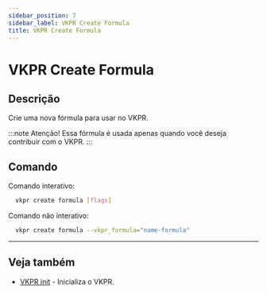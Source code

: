 ```yaml
---
sidebar_position: 7
sidebar_label: VKPR Create Formula
title: VKPR Create Formula
---
```


# VKPR Create Formula

## Descrição

Crie uma nova fórmula para usar no VKPR.

:::note Atenção!
Essa fórmula é usada apenas quando você deseja contribuir com o VKPR.
:::

## Comando

Comando interativo:

```bash
  vkpr create formula [flags]
```

Comando não interativo:

```bash
  vkpr create formula --vkpr_formula="name-formula"
```

---

## Veja também

- [VKPR init](/docs/commands/init) - Inicializa o VKPR.
